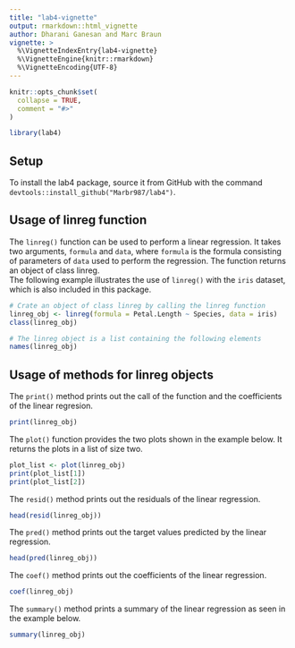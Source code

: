 ```yaml
---
title: "lab4-vignette"
output: rmarkdown::html_vignette
author: Dharani Ganesan and Marc Braun
vignette: >
  %\VignetteIndexEntry{lab4-vignette}
  %\VignetteEngine{knitr::rmarkdown}
  %\VignetteEncoding{UTF-8}
---
```


```r
knitr::opts_chunk$set(
  collapse = TRUE,
  comment = "#>"
)
```

```r
library(lab4)
```

## Setup
To install the lab4 package, source it from GitHub with the command `devtools::install_github("Marbr987/lab4")`.

## Usage of linreg function
The `linreg()` function can be used to perform a linear regression. It takes two arguments, `formula` and `data`, where `formula` is the formula consisting of parameters of `data` used to perform the regression. The function returns an object of class linreg.  
The following example illustrates the use of `linreg()` with the `iris` dataset, which is also included in this package.

```r
# Crate an object of class linreg by calling the linreg function
linreg_obj <- linreg(formula = Petal.Length ~ Species, data = iris)
class(linreg_obj)

# The linreg object is a list containing the following elements
names(linreg_obj)
```

## Usage of methods for linreg objects
The `print()` method prints out the call of the function and the coefficients of the linear regresion.
```r
print(linreg_obj)
```

The `plot()` function provides the two plots shown in the example below. It returns the plots in a list of size two.
```r
plot_list <- plot(linreg_obj)
print(plot_list[1])
print(plot_list[2])
```

The `resid()` method prints out the residuals of the linear regression.
```r
head(resid(linreg_obj))
```

The `pred()` method prints out the target values predicted by the linear regression.
```r
head(pred(linreg_obj))
```

The `coef()` method prints out the coefficients of the linear regression.
```r
coef(linreg_obj)
```

The `summary()` method prints a summary of the linear regression as seen in the example below.
```r
summary(linreg_obj)
```



